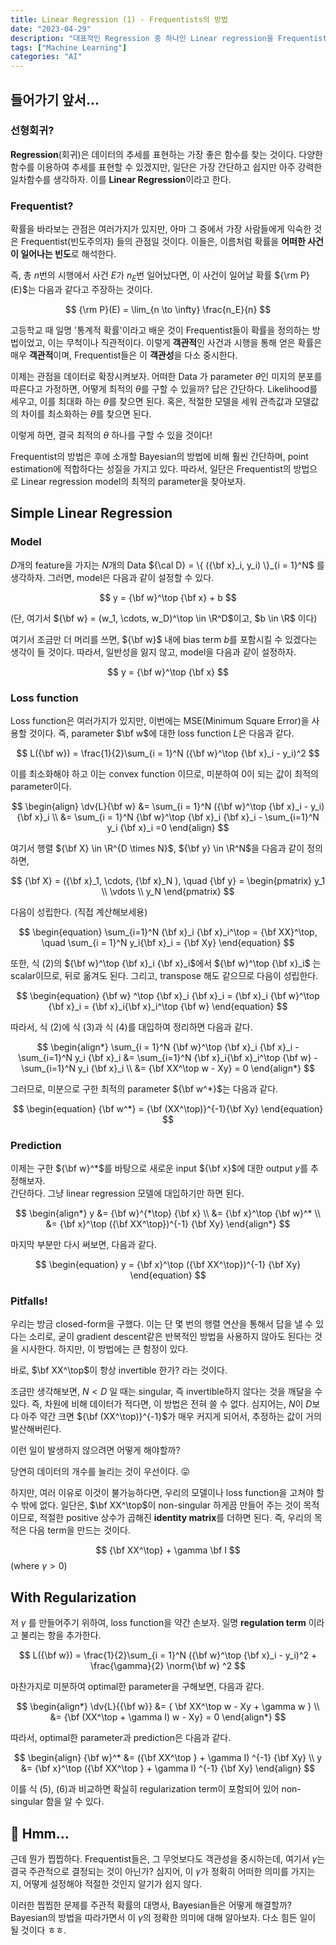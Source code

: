 ```yaml
---
title: Linear Regression (1) - Frequentists의 방법
date: "2023-04-29"
description: "대표적인 Regression 중 하나인 Linear regression을 Frequentists의 관점에서 해석하자"
tags: ["Machine Learning"]
categories: "AI"
---
```



## 들어가기 앞서...

### 선형회귀?

**Regression**(회귀)은 데이터의 추세를 표현하는 가장 좋은 함수를 찾는 것이다.
다양한 함수를 이용하여 추세를 표현할 수 있겠지만, 일단은 가장 간단하고 쉽지만 아주 강력한 일차함수를 생각하자.
이를 <Highlight>**Linear Regression**</Highlight>이라고 한다.

### Frequentist?

확률을 바라보는 관점은 여러가지가 있지만, 아마 그 중에서 가장 사람들에게 익숙한 것은 Frequentist(빈도주의자) 들의 관점일 것이다.
이들은, 이름처럼 확률을 **어떠한 사건이 일어나는 빈도**로 해석한다.

즉, 총 $n$번의 시행에서 사건 $E$가 $n_E$번 일어났다면, 이 사건이 일어날 확률 ${\rm P}(E)$는
다음과 같다고 주장하는 것이다.

$$
  {\rm P}(E) = \lim_{n \to \infty} \frac{n_E}{n}
$$

고등학교 때 일명 '통계적 확률'이라고 배운 것이 Frequentist들이 확률을 정의하는 방법이었고, 이는 무척이나 직관적이다.
이렇게 **객관적**인 사건과 시행을 통해 얻은 확률은 매우 **객관적**이며, Frequentist들은 이 **객관성**을 다소 중시한다.

이제는 관점을 데이터로 확장시켜보자. 어떠한 Data 가 parameter $\theta$인 미지의 분포를 따른다고 가정하면,
어떻게 최적의 $\theta$를 구할 수 있을까? 답은 간단하다. Likelihood를 세우고, 이를 최대화 하는 $\theta$를 찾으면 된다.
혹은, 적절한 모델을 세워 관측값과 모델값의 차이를 최소화하는 $\theta$를 찾으면 된다.

이렇게 하면, 결국 최적의 $\theta$ 하나를 구할 수 있을 것이다!

Frequentist의 방법은 후에 소개할 Bayesian의 방법에 비해 훨씬 간단하며, point estimation에 적합하다는 성질을 가지고 있다.
따라서, 일단은 Frequentist의 방법으로 Linear regression model의 최적의 parameter을 찾아보자.

## Simple Linear Regression

### Model

$D$개의 feature을 가지는 $N$개의 Data ${\cal D} = \{ ({\bf x}_i, y_i) \}_{i = 1}^N$ 를 생각하자.
그러면, model은 다음과 같이 설정할 수 있다.

$$
  y = {\bf w}^\top {\bf x} + b
$$

(단, 여기서 ${\bf w} = (w_1, \cdots, w_D)^\top \in \R^D$이고, $b \in \R$ 이다)

여기서 조금만 더 머리를 쓰면, ${\bf w}$ 내에 bias term $b$를 포함시킬 수 있겠다는 생각이 들 것이다.
따라서, 일반성을 잃지 않고, model을 다음과 같이 설정하자.

$$
  y = {\bf w}^\top {\bf x}
$$

### Loss function

Loss function은 여러가지가 있지만, 이번에는 MSE(Minimum Square Error)을 사용할 것이다.
즉, parameter $\bf w$에 대한 loss function $L$은 다음과 같다.

$$
  L({\bf w}) = \frac{1}{2}\sum_{i = 1}^N ({\bf w}^\top {\bf x}_i - y_i)^2
$$

이를 최소화해야 하고 이는 convex function 이므로, 미분하여 0이 되는 값이 최적의 parameter이다.

$$
  \begin{align}
    \dv{L}{\bf w} &= \sum_{i = 1}^N ({\bf w}^\top {\bf x}_i - y_i) {\bf x}_i \\
                  &= \sum_{i = 1}^N {\bf w}^\top {\bf x}_i {\bf x}_i - \sum_{i=1}^N y_i {\bf x}_i  =0
  \end{align}
$$  

여기서 행렬 ${\bf X} \in \R^{D \times N}$, ${\bf y} \in \R^N$을 다음과 같이 정의하면,

$$
  {\bf X} = ({\bf x}_1, \cdots, {\bf x}_N ), \quad {\bf y} = \begin{pmatrix}
    y_1 \\ \vdots \\ y_N
  \end{pmatrix}
$$

다음이 성립한다. (직접 계산해보세용)

$$
\begin{equation}
  \sum_{i=1}^N {\bf x}_i {\bf x}_i^\top = {\bf XX}^\top, \quad \sum_{i = 1}^N y_i{\bf x}_i = {\bf Xy}
\end{equation}
$$

또한, 식 $(2)$의 ${\bf w}^\top {\bf x}_i {\bf x}_i$에서 ${\bf w}^\top {\bf x}_i$ 는 scalar이므로, 뒤로 옮겨도 된다.
그리고, transpose 해도 같으므로 다음이 성립한다.

$$
  \begin{equation}
    {\bf w} ^\top {\bf x}_i {\bf x}_i = {\bf x}_i {\bf w}^\top {\bf x}_i = {\bf x}_i{\bf x}_i^\top {\bf w}
  \end{equation}
$$

따라서, 식 $(2)$에 식 $(3)$과 식 $(4)$를 대입하여 정리하면 다음과 같다.

$$
  \begin{align*}
    \sum_{i = 1}^N {\bf w}^\top {\bf x}_i {\bf x}_i - \sum_{i=1}^N y_i {\bf x}_i &=
    \sum_{i=1}^N {\bf x}_i{\bf x}_i^\top {\bf w} - \sum_{i=1}^N y_i {\bf x}_i \\
    &= {\bf XX^\top w - Xy} = 0
  \end{align*}
$$

그러므로, 미분으로 구한 최적의 parameter ${\bf w^*}$는 다음과 같다.

$$
\begin{equation}
  {\bf w^*} = {\bf (XX^\top)}^{-1}{\bf Xy}
\end{equation}
$$

### Prediction

이제는 구한 ${\bf w}^*$를 바탕으로 새로운 input ${\bf x}$에 대한 output $y$를 추정해보자. \
간단하다. 그냥 linear regression 모델에 대입하기만 하면 된다.

$$
  \begin{align*}
  y &= {\bf w}^{*\top} {\bf x} \\
    &= {\bf x}^\top {\bf w}^* \\
    &= {\bf x}^\top ({\bf XX^\top})^{-1} {\bf Xy}
  \end{align*}
$$

마지막 부분만 다시 써보면, 다음과 같다.

$$
\begin{equation}
  y = {\bf x}^\top ({\bf XX^\top})^{-1} {\bf Xy}
\end{equation}
$$

### Pitfalls!

우리는 방금 closed-form을 구했다. 이는 단 몇 번의 행렬 연산을 통해서 답을 낼 수 있다는 소리로,
굳이 gradient descent같은 반복적인 방법을 사용하지 않아도 된다는 것을 시사한다. 하지만, 이 방법에는 큰 함정이 있다.

바로, $\bf XX^\top$이 항상 invertible 한가? 라는 것이다.

조금만 생각해보면, $N < D$ 일 때는 singular, 즉 invertible하지 않다는 것을 깨달을 수 있다. 즉, 차원에 비해
데이터가 적다면, 이 방법은 전혀 쓸 수 없다. 심지어는, $N$이 $D$보다 아주 약간 크면 ${\bf (XX^\top)}^{-1}$가 매우 커지게 되어서,
추정하는 값이 거의 발산해버린다.

이런 일이 발생하지 않으려면 어떻게 해야할까?

당연히 데이터의 개수를 늘리는 것이 우선이다. 😛

하지만, 여러 이유로 이것이 불가능하다면, 우리의 모델이나 loss function을 고쳐야 할 수 밖에 없다.
일단은, $\bf XX^\top$이 non-singular 하게끔 만들어 주는 것이 목적이므로, 적절한 positive 상수가 곱해진
**identity matrix**를 더하면 된다. 즉, 우리의 목적은 다음 term을 만드는 것이다.

$$
  {\bf XX^\top} + \gamma \bf I
$$
(where $\gamma > 0$)

## With Regularization

저 $\gamma$ 를 만들어주기 위하여, loss function을 약간 손보자. 일명 <Highlight>**regulation term**</Highlight>
이라고 불리는 항을 추가한다.

$$
  L({\bf w}) = \frac{1}{2}\sum_{i = 1}^N ({\bf w}^\top {\bf x}_i - y_i)^2 + \frac{\gamma}{2} \norm{\bf w} ^2
$$

마찬가지로 미분하여 optimal한 parameter을 구해보면, 다음과 같다.

$$
  \begin{align*}
    \dv{L}{{\bf w}} &= { \bf XX^\top w - Xy + \gamma w } \\
                    &= {\bf (XX^\top + \gamma I) w - Xy} = 0
  \end{align*}
$$

따라서, optimal한 parameter과 prediction은 다음과 같다.

$$
  \begin{align}
    {\bf w}^* &= ({\bf XX^\top } + \gamma I) ^{-1} {\bf Xy} \\
    y         &= {\bf x}^\top ({\bf XX^\top } + \gamma I) ^{-1} {\bf Xy}
  \end{align}
$$

이를 식 $(5)$, $(6)$과 비교하면 확실히 regularization term이 포함되어 있어 non-singular 함을 알 수 있다.

## 🤔 Hmm...

근데 뭔가 찝찝하다. Frequentist들은, 그 무엇보다도 객관성을 중시하는데, 여기서 $\gamma$는 결국 주관적으로 결정되는 것이 아닌가?
심지어, 이 $\gamma$가 정확히 어떠한 의미를 가지는지, 어떻게 설정해야 적절한 것인지 알기가 쉽지 않다.

이러한 찝찝한 문제를 주관적 확률의 대명사, Bayesian들은 어떻게 해결할까?
Bayesian의 방법을 따라가면서 이 $\gamma$의 정확한 의미에 대해 알아보자. 다소 힘든 일이 될 것이다 ㅎㅎ.
